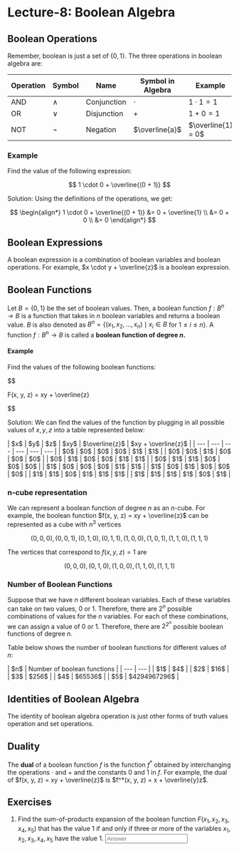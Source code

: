 
# Lecture-8: Boolean Algebra

## Boolean Operations

Remember, boolean is just a set of $\{0, 1\}$. The three operations in boolean algebra are:

| Operation | Symbol | Name | Symbol in Algebra | Example |
| --- | --- | --- | --- | --- |
| AND | $\land$ | Conjunction | $\cdot$ | $1 \cdot 1 = 1$ |
| OR | $\lor$ | Disjunction | $+$ | $1 + 0 = 1$ |
| NOT | $\lnot$ | Negation | $\overline{a}$ | $\overline{1} = 0$ |

### Example

Find the value of the following expression:

$$
1 \cdot 0 + \overline{(0 + 1)} 
$$

Solution: Using the definitions of the operations, we get:

$$
\begin{align*}
1 \cdot 0 + \overline{(0 + 1)} &= 0 + \overline{1} \\
&= 0 + 0 \\
&= 0
\end{align*}
$$

## Boolean Expressions

A boolean expression is a combination of boolean variables and boolean operations. For example, $x \cdot y + \overline{z}$ is a boolean expression.

## Boolean Functions

Let $B = \{0, 1\}$ be the set of boolean values. Then, a boolean function $f: B^n \rightarrow B$ is a function that takes in $n$ boolean variables and returns a boolean value. $B$ is also denoted as $B^n = \{ (x_1, x_2, \dots, x_n) \mid x_i \in B$ for $1 \leq i \leq n \}$. A function $f: B^n \rightarrow B$ is called a **boolean function of degree $n$.**

#### Example

Find the values of the following boolean functions:

$$

F(x, y, z) = xy + \overline{z}

$$

Solution: We can find the values of the function by plugging in all possible values of $x, y, z$ into a table represented below:

<div class="centering">
| $x$ | $y$ | $z$ | $xy$ | $\overline{z}$ | $xy + \overline{z}$ |
| --- | --- | --- | --- | --- | --- |
| $0$ | $0$ | $0$ | $0$ | $1$ | $1$ |
| $0$ | $0$ | $1$ | $0$ | $0$ | $0$ |
| $0$ | $1$ | $0$ | $0$ | $1$ | $1$ |
| $0$ | $1$ | $1$ | $0$ | $0$ | $0$ |
| $1$ | $0$ | $0$ | $0$ | $1$ | $1$ |
| $1$ | $0$ | $1$ | $0$ | $0$ | $0$ |
| $1$ | $1$ | $0$ | $1$ | $1$ | $1$ |
| $1$ | $1$ | $1$ | $1$ | $0$ | $1$ |
</div>

### n-cube representation

We can represent a boolean function of degree $n$ as an $n$-cube. For example, the boolean function $f(x, y, z) = xy + \overline{z}$ can be represented as a cube with $n^3$ vertices 

$$
(0, 0, 0), (0, 0, 1), (0, 1, 0), (0, 1, 1), (1, 0, 0), (1, 0, 1), (1, 1, 0), (1, 1, 1)
$$

The vertices that correspond to $f(x, y, z) = 1$ are 

$$
(0, 0, 0), (0, 1, 0), (1, 0, 0), (1, 1, 0), (1, 1, 1)
$$

### Number of Boolean Functions

Suppose that we have $n$ different boolean variables. Each of these variables can take on two values, $0$ or $1$. Therefore, there are $2^n$ possible combinations of values for the $n$ variables. For each of these combinations, we can assign a value of $0$ or $1$. Therefore, there are $2^{2^n}$ possible boolean functions of degree $n$.

Table below shows the number of boolean functions for different values of $n$:

<div class="centering">
| $n$ | Number of boolean functions |
| --- | --- |
| $1$ | $4$ |
| $2$ | $16$ |
| $3$ | $256$ |
| $4$ | $65536$ |
| $5$ | $4294967296$ |
</div>

## Identities of Boolean Algebra

<Callout type="info" emoji="i">
The identity of boolean algebra operation is just other forms of truth values operation and set operations.
</Callout>

## Duality

The **dual** of a boolean function $f$ is the function $f^*$ obtained by interchanging the operations $\cdot$ and $+$ and the constants $0$ and $1$ in $f$. For example, the dual of $f(x, y, z) = xy + \overline{z}$ is $f^*(x, y, z) = x + \overline{y}z$.

## Exercises

1. Find the sum-of-products expansion of the boolean function $F(x_1, x_2, x_3, x_4, x_5)$ that has the value $1$ if and only if three or more of the variables $x_1, x_2, x_3, x_4, x_5$ have the value $1$. <input type="text" name="q1" placeholder="Answer" />